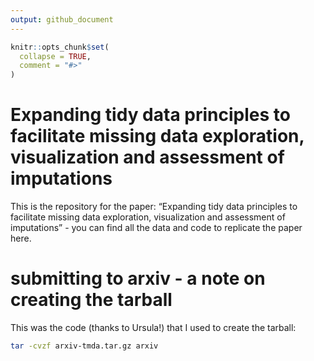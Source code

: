 ```yaml
---
output: github_document
---
```


<!-- README.md is generated from README.Rmd. Please edit that file -->

```r
knitr::opts_chunk$set(
  collapse = TRUE,
  comment = "#>"
)
```

# Expanding tidy data principles to facilitate missing data exploration, visualization and assessment of imputations

This is the repository for the paper: "Expanding tidy data principles to facilitate missing data exploration, visualization and assessment of imputations" - you can find all the data and code to replicate the paper here.

# submitting to arxiv - a note on creating the tarball

This was the code (thanks to Ursula!) that I used to create the tarball:

```bash
tar -cvzf arxiv-tmda.tar.gz arxiv
```
